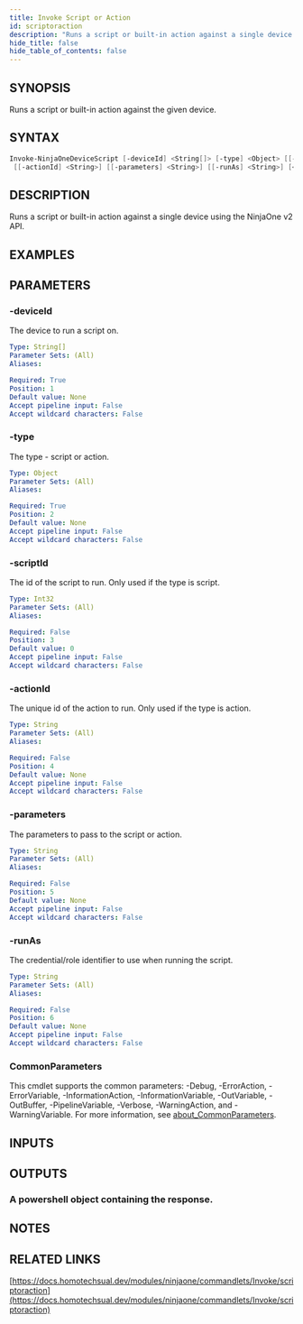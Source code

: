 ```yaml
---
title: Invoke Script or Action
id: scriptoraction
description: "Runs a script or built-in action against a single device using the NinjaOne v2 API."
hide_title: false
hide_table_of_contents: false
---
```


## SYNOPSIS

Runs a script or built-in action against the given device.

## SYNTAX

```powershell
Invoke-NinjaOneDeviceScript [-deviceId] <String[]> [-type] <Object> [[-scriptId] <Int32>]
 [[-actionId] <String>] [[-parameters] <String>] [[-runAs] <String>] [<CommonParameters>]
```

## DESCRIPTION

Runs a script or built-in action against a single device using the NinjaOne v2 API.

## EXAMPLES

## PARAMETERS

### -deviceId

The device to run a script on.

```yaml
Type: String[]
Parameter Sets: (All)
Aliases:

Required: True
Position: 1
Default value: None
Accept pipeline input: False
Accept wildcard characters: False
```

### -type

The type - script or action.

```yaml
Type: Object
Parameter Sets: (All)
Aliases:

Required: True
Position: 2
Default value: None
Accept pipeline input: False
Accept wildcard characters: False
```

### -scriptId

The id of the script to run.
Only used if the type is script.

```yaml
Type: Int32
Parameter Sets: (All)
Aliases:

Required: False
Position: 3
Default value: 0
Accept pipeline input: False
Accept wildcard characters: False
```

### -actionId

The unique id of the action to run.
Only used if the type is action.

```yaml
Type: String
Parameter Sets: (All)
Aliases:

Required: False
Position: 4
Default value: None
Accept pipeline input: False
Accept wildcard characters: False
```

### -parameters

The parameters to pass to the script or action.

```yaml
Type: String
Parameter Sets: (All)
Aliases:

Required: False
Position: 5
Default value: None
Accept pipeline input: False
Accept wildcard characters: False
```

### -runAs

The credential/role identifier to use when running the script.

```yaml
Type: String
Parameter Sets: (All)
Aliases:

Required: False
Position: 6
Default value: None
Accept pipeline input: False
Accept wildcard characters: False
```

### CommonParameters

This cmdlet supports the common parameters: -Debug, -ErrorAction, -ErrorVariable, -InformationAction, -InformationVariable, -OutVariable, -OutBuffer, -PipelineVariable, -Verbose, -WarningAction, and -WarningVariable. For more information, see [about_CommonParameters](http://go.microsoft.com/fwlink/?LinkID=113216).

## INPUTS

## OUTPUTS

### A powershell object containing the response.

## NOTES

## RELATED LINKS

[https://docs.homotechsual.dev/modules/ninjaone/commandlets/Invoke/scriptoraction](https://docs.homotechsual.dev/modules/ninjaone/commandlets/Invoke/scriptoraction)
